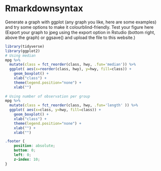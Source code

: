 # Rmarkdownsyntax

<div class="gray">

Generate a graph with ggplot (any graph you like, here are some examples) and try some options to make it colourblind-friendly. Test your figure here (Export your graph to jpeg using the export option in Rstudio (bottom right, above the graph) or ggsave() and upload the file to this website.)

</div>

```r

library(tidyverse)
library(ggplot2)
# Using median
mpg %>%
  mutate(class = fct_reorder(class, hwy, .fun='median')) %>%
  ggplot( aes(x=reorder(class, hwy), y=hwy, fill=class)) + 
    geom_boxplot() +
    xlab("class") +
    theme(legend.position="none") +
    xlab("")
 
# Using number of observation per group
mpg %>%
  mutate(class = fct_reorder(class, hwy, .fun='length' )) %>%
  ggplot( aes(x=class, y=hwy, fill=class)) + 
    geom_boxplot() +
    xlab("class") +
    theme(legend.position="none") +
    xlab("") +
    xlab("")
```


```css

.footer { 
    position: absolute; 
    bottom: 0; 
    left: 0; 
    z-index: 10;
}

```

